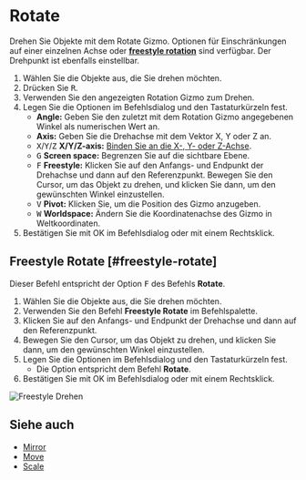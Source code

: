 
# Rotate

<Reference shortcut="R" command="Rotate" button="Links von der Befehlsleiste" />

Drehen Sie Objekte mit dem Rotate Gizmo. Optionen für Einschränkungen auf einer einzelnen Achse oder [**freestyle rotation**](#freestyle-rotate) sind verfügbar. Der Drehpunkt ist ebenfalls einstellbar.

1. Wählen Sie die Objekte aus, die Sie drehen möchten.
2. Drücken Sie <kbd>R</kbd>.
3. Verwenden Sie den angezeigten Rotation Gizmo zum Drehen.
4. Legen Sie die Optionen im Befehlsdialog und den Tastaturkürzeln fest.
   - **Angle:** Geben Sie den zuletzt mit dem Rotation Gizmo angegebenen Winkel als numerischen Wert an.
   - **Axis:** Geben Sie die Drehachse mit dem Vektor X, Y oder Z an.
   - <kbd>X</kbd>/<kbd>Y</kbd>/<kbd>Z</kbd> **X/Y/Z-axis:** [Binden Sie an die X-, Y- oder Z-Achse](./sketching-essentials#constrain-to-an-axis).
   - <kbd>G</kbd> **Screen space:** Begrenzen Sie auf die sichtbare Ebene.
   - <kbd>F</kbd> **Freestyle:** Klicken Sie auf den Anfangs- und Endpunkt der Drehachse und dann auf den Referenzpunkt. Bewegen Sie den Cursor, um das Objekt zu drehen, und klicken Sie dann, um den gewünschten Winkel einzustellen.
   - <kbd>V</kbd> **Pivot:** Klicken Sie, um die Position des Gizmo anzugeben.
   - <kbd>W</kbd> **Worldspace:** Ändern Sie die Koordinatenachse des Gizmo in Weltkoordinaten.
5. Bestätigen Sie mit OK im Befehlsdialog oder mit einem Rechtsklick.

## Freestyle Rotate [#freestyle-rotate]

Dieser Befehl entspricht der Option <kbd>F</kbd> des Befehls **Rotate**.

1. Wählen Sie die Objekte aus, die Sie drehen möchten.
2. Verwenden Sie den Befehl **Freestyle Rotate** im Befehlspalette.
3. Klicken Sie auf den Anfangs- und Endpunkt der Drehachse und dann auf den Referenzpunkt.
4. Bewegen Sie den Cursor, um das Objekt zu drehen, und klicken Sie dann, um den gewünschten Winkel einzustellen.
5. Legen Sie die Optionen im Befehlsdialog und den Tastaturkürzeln fest.
   - Die Option entspricht dem Befehl **Rotate**.
6. Bestätigen Sie mit OK im Befehlsdialog oder mit einem Rechtsklick.

![Freestyle Drehen](/img/freestyle-rotate.gif)

## Siehe auch
- [Mirror](./mirror)
- [Move](./move)
- [Scale](./scale)
